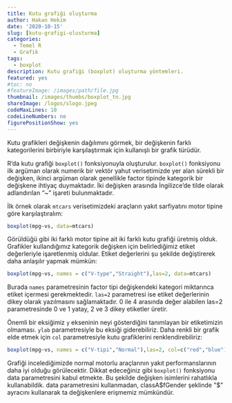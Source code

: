 ```yaml
---
title: Kutu grafiği oluşturma
author: Hakan Hekim
date: '2020-10-15'
slug: [kutu-grafigi-olusturma]
categories:
  - Temel R
  - Grafik
tags:
  - boxplot
description: Kutu grafiği (boxplot) oluşturma yöntemleri.
featured: yes
#toc: no
#featureImage: /images/path/file.jpg
thumbnail: /images/thumbs/boxplot_tn.jpg
shareImage: /logos/slogo.jpeg
codeMaxLines: 10
codeLineNumbers: no
figurePositionShow: yes
---
```


Kutu grafikleri değişkenin dağılımını görmek, bir değişkenin farklı kategorilerini birbiriyle karşılaştırmak için kullanışlı bir grafik türüdür.

R'da kutu grafiği `boxplot()` fonksiyonuyla oluşturulur. `boxplot()` fonksiyonu ilk argüman olarak numerik bir vektör yahut verisetimizde yer alan sürekli bir değişken, ikinci argüman olarak genellikle factor tipinde kategorik bir değişkene ihtiyaç duymaktadır. İki değişken arasında İngilizce'de tilde olarak adlandırılan "~" işareti bulunmaktadır.

İlk örnek olarak `mtcars` verisetimizdeki araçların yakıt sarfiyatını motor tipine göre karşılaştıralım:

```r
boxplot(mpg~vs, data=mtcars)
```

Görüldüğü gibi iki farklı motor tipine ait iki farklı kutu grafiği üretmiş olduk. Grafikler kullandığımız kategorik değişken için belirlediğimiz etiket değerleriyle işaretlenmiş oldular. Etiket değerlerini şu şekilde değiştirerek daha anlaşılır yapmak mümkün:

```r
boxplot(mpg~vs, names = c("V-type","Straight"),las=2, data=mtcars)
```

Burada `names` parametresinin factor tipi değişkendeki kategori miktarınca etiket içermesi gerekmektedir. `las=2` parametresi ise etiket değerlerinin dikey olarak yazılmasını sağlamaktadır. 0 ile 4 arasında değer alabilen las=2 parametresinde 0 ve 1 yatay, 2 ve 3 dikey etiketler üretir.

Önemli bir eksiğimiz `y` ekseninin neyi gösterdiğini tanımlayan bir etiketimizin olmaması. `ylab` parametresiyle bu eksiği giderebiliriz. Daha renkli bir grafik elde etmek için `col` parametresiyle kutu grafiklerini renklendirebiliriz:

```r
boxplot(mpg~vs, names = c("V-tipi","Normal"),las=2, col=c("red","blue"), ylab="Yakıt sarfiyatı", data=mtcars)
```

Grafiği incelediğimizde normal motorlu araçlarının yakıt performanslarının daha iyi olduğu görülecektir. Dikkat edeceğiniz gibi `boxplot()` fonksiyonu data parametresini kabul etmekte. Bu şekilde değişken isimlerini rahatlıkla kullanabildik. data parametresini kullanmadan, classA$fGender şeklinde "$" ayracını kullanarak ta değişkenlere erişmemiz mümkündür.


